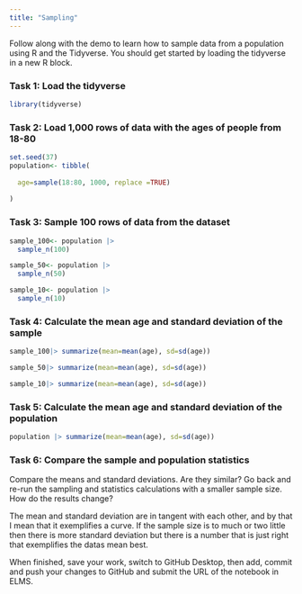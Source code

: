```yaml
---
title: "Sampling"
---
```


Follow along with the demo to learn how to sample data from a population using R and the Tidyverse. You should get started by loading the tidyverse in a new R block.

### Task 1: Load the tidyverse
```r
library(tidyverse)

```


### Task 2: Load 1,000 rows of data with the ages of people from 18-80
```r

set.seed(37)
population<- tibble(
  
  age=sample(18:80, 1000, replace =TRUE)
  
)
```



### Task 3: Sample 100 rows of data from the dataset
```r

sample_100<- population |>
  sample_n(100)

sample_50<- population |>
  sample_n(50)

sample_10<- population |>
  sample_n(10)
```


### Task 4: Calculate the mean age and standard deviation of the sample
```r
sample_100|> summarize(mean=mean(age), sd=sd(age))

sample_50|> summarize(mean=mean(age), sd=sd(age))

sample_10|> summarize(mean=mean(age), sd=sd(age))
```


### Task 5: Calculate the mean age and standard deviation of the population
```r
population |> summarize(mean=mean(age), sd=sd(age))
```


### Task 6: Compare the sample and population statistics

Compare the means and standard deviations. Are they similar? Go back and re-run the sampling and statistics calculations with a smaller sample size. How do the results change?

The mean and standard deviation are in tangent with each other, and by that I mean that it exemplifies a curve. If the sample size is to much or two little then there is more standard deviation but there is a number that is just right that exemplifies the datas mean best. 


When finished, save your work, switch to GitHub Desktop, then add, commit and push your changes to GitHub and submit the URL of the notebook in ELMS.
